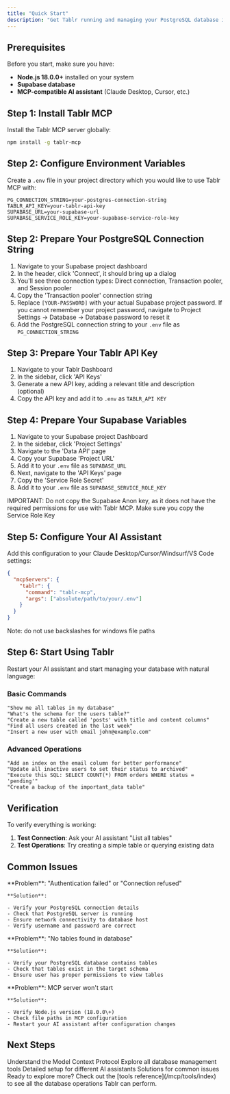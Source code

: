 ```yaml
---
title: "Quick Start"
description: "Get Tablr running and managing your PostgreSQL database in under 5 minutes"
---
```


## Prerequisites

Before you start, make sure you have:

- **Node.js 18.0.0\+** installed on your system
- **Supabase database**
- **MCP-compatible AI assistant** (Claude Desktop, Cursor, etc.)

## Step 1: Install Tablr MCP

Install the Tablr MCP server globally:

```bash
npm install -g tablr-mcp
```

## Step 2: Configure Environment Variables

Create a `.env` file in your project directory which you would like to use Tablr MCP with:

```env
PG_CONNECTION_STRING=your-postgres-connection-string
TABLR_API_KEY=your-tablr-api-key
SUPABASE_URL=your-supabase-url
SUPABASE_SERVICE_ROLE_KEY=your-supabase-service-role-key
```

## Step 2: Prepare Your PostgreSQL Connection String

1. Navigate to your Supabase project dashboard
2. In the header, click 'Connect', it should bring up a dialog
3. You'll see three connection types: Direct connection, Transaction pooler, and Session pooler
4. Copy the 'Transaction pooler' connection string
5. Replace `[YOUR-PASSWORD]` with your actual Supabase project password. If you cannot remember your project password, navigate to Project Settings -\> Database -\> Database password to reset it
6. Add the PostgreSQL connection string to your `.env` file as `PG_CONNECTION_STRING`

## Step 3: Prepare Your Tablr API Key

1. Navigate to your Tablr Dashboard
2. In the sidebar, click 'API Keys'
3. Generate a new API key, adding a relevant title and description (optional)
4. Copy the API key and add it to `.env` as `TABLR_API KEY`

## Step 4: Prepare Your Supabase Variables

1. Navigate to your Supabase project Dashboard
2. In the sidebar, click 'Project Settings'
3. Navigate to the 'Data API' page
4. Copy your Supabase 'Project URL'
5. Add it to your `.env` file as `SUPABASE_URL`
6. Next, navigate to the 'API Keys' page
7. Copy the 'Service Role Secret'
8. Add it to your `.env` file as `SUPABASE_SERVICE_ROLE_KEY`

<Warning>
  IMPORTANT: Do not copy the Supabase Anon key, as it does not have the required permissions for use with Tablr MCP. Make sure you copy the Service Role Key
</Warning>

## Step 5: Configure Your AI Assistant

Add this configuration to your Claude Desktop/Cursor/Windsurf/VS Code settings:

```json
{
  "mcpServers": {
    "tablr": {
      "command": "tablr-mcp",
      "args": ["absolute/path/to/your/.env"]
    }
  }
}
```

Note: do not use backslashes for windows file paths

## Step 6: Start Using Tablr

Restart your AI assistant and start managing your database with natural language:

### Basic Commands

```
"Show me all tables in my database"
"What's the schema for the users table?"
"Create a new table called 'posts' with title and content columns"
"Find all users created in the last week"
"Insert a new user with email john@example.com"
```

### Advanced Operations

```
"Add an index on the email column for better performance"
"Update all inactive users to set their status to archived"
"Execute this SQL: SELECT COUNT(*) FROM orders WHERE status = 'pending'"
"Create a backup of the important_data table"
```

## Verification

To verify everything is working:

1. **Test Connection**: Ask your AI assistant "List all tables"
2. **Test Operations**: Try creating a simple table or querying existing data

## Common Issues

<AccordionGroup>
  <Accordion title="Authentication Failed" icon="exclamation-triangle">
    **Problem**: "Authentication failed" or "Connection refused"

    **Solution**:

    - Verify your PostgreSQL connection details
    - Check that PostgreSQL server is running
    - Ensure network connectivity to database host
    - Verify username and password are correct
  </Accordion>
  <Accordion title="No Tables Found" icon="database">
    **Problem**: "No tables found in database"

    **Solution**:

    - Verify your PostgreSQL database contains tables
    - Check that tables exist in the target schema
    - Ensure user has proper permissions to view tables
  </Accordion>
  <Accordion title="Connection Issues" icon="plug">
    **Problem**: MCP server won't start

    **Solution**:

    - Verify Node.js version (18.0.0\+)
    - Check file paths in MCP configuration
    - Restart your AI assistant after configuration changes
  </Accordion>
</AccordionGroup>

## Next Steps

<CardGroup cols={2}>
  <Card title="Learn MCP" icon="graduation-cap" href="/mcp/what-is-mcp">
    Understand the Model Context Protocol
  </Card>
  <Card title="Browse Tools" icon="toolbox" href="/mcp/tools/index">
    Explore all database management tools
  </Card>
  <Card title="Integration Guide" icon="plug" href="/mcp/integration/claude-desktop">
    Detailed setup for different AI assistants
  </Card>
  <Card title="Troubleshooting" icon="wrench" href="/mcp/troubleshooting">
    Solutions for common issues
  </Card>
</CardGroup>

<Tip>
  Ready to explore more? Check out the [tools reference](/mcp/tools/index) to see all the database operations Tablr can perform.
</Tip>